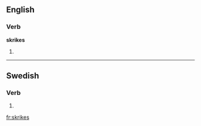 ==English==

===Verb===
'''skrikes'''

# {{third-person singular of|skrike}}

----

==Swedish==

===Verb===
{{head|sv|verb form}}

# {{sv-verb-form-pre-pass|skrika}}

[[fr:skrikes]]